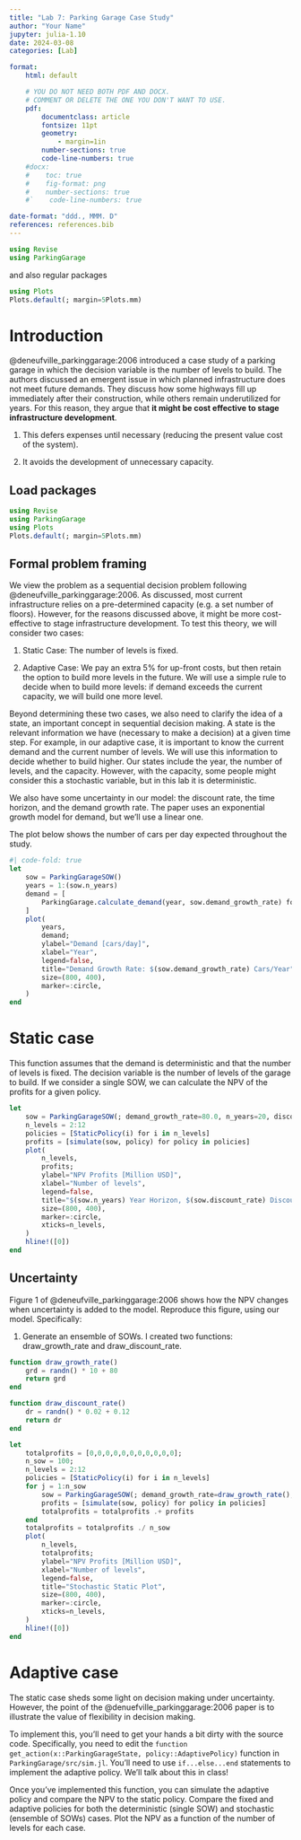 ```yaml
---
title: "Lab 7: Parking Garage Case Study"
author: "Your Name"
jupyter: julia-1.10
date: 2024-03-08
categories: [Lab]

format: 
    html: default

    # YOU DO NOT NEED BOTH PDF AND DOCX.
    # COMMENT OR DELETE THE ONE YOU DON'T WANT TO USE.
    pdf:
        documentclass: article
        fontsize: 11pt
        geometry:
            - margin=1in  
        number-sections: true
        code-line-numbers: true
    #docx: 
    #    toc: true
    #    fig-format: png
    #    number-sections: true
    #`    code-line-numbers: true

date-format: "ddd., MMM. D"
references: references.bib
---
```



```julia
using Revise
using ParkingGarage
```

and also regular packages

```julia
using Plots
Plots.default(; margin=5Plots.mm)
```

# Introduction

@deneufville_parkinggarage:2006 introduced a case study of a parking garage in which the decision variable is the number of levels to build.  The authors discussed an emergent issue in which planned infrastructure does not meet future demands.  They discuss how some highways fill up immediately after their construction, while others remain underutilized for years.  For this reason, they argue that **it might be cost effective to stage infrastructure development**.

1. This defers expenses until necessary (reducing the present value cost of the system).

2. It avoids the development of unnecessary capacity.

## Load packages

```julia
using Revise
using ParkingGarage
using Plots
Plots.default(; margin=5Plots.mm)
```

## Formal problem framing

We view the problem as a sequential decision problem following @deneufville_parkinggarage:2006.  As discussed, most current infrastructure relies on a pre-determined capacity (e.g. a set number of floors).  However, for the reasons discussed above, it might be more cost-effective to stage infrastructure development.  To test this theory, we will consider two cases:

1. Static Case: The number of levels is fixed.

2. Adaptive Case: We pay an extra 5% for up-front costs, but then retain the option to build more levels in the future.  We will use a simple rule to decide when to build more levels: if demand exceeds the current capacity, we will build one more level.

Beyond determining these two cases, we also need to clarify the idea of a state, an important concept in sequential decision making.  A state is the relevant information we have (necessary to make a decision) at a given time step.  For example, in our adaptive case, it is important to know the current demand and the current number of levels.  We will use this information to decide whether to build higher.  Our states include the year, the number of levels, and the capacity.  However, with the capacity, some people might consider this a stochastic variable, but in this lab it is deterministic.

We also have some uncertainty in our model: the discount rate, the time horizon, and the demand growth rate.
The paper uses an exponential growth model for demand, but we'll use a linear one.

The plot below shows the number of cars per day expected throughout the study.

```julia
#| code-fold: true
let
    sow = ParkingGarageSOW()
    years = 1:(sow.n_years)
    demand = [
        ParkingGarage.calculate_demand(year, sow.demand_growth_rate) for year in years
    ]
    plot(
        years,
        demand;
        ylabel="Demand [cars/day]",
        xlabel="Year",
        legend=false,
        title="Demand Growth Rate: $(sow.demand_growth_rate) Cars/Year",
        size=(800, 400),
        marker=:circle,
    )
end
```

# Static case

This function assumes that the demand is deterministic and that the number of levels is fixed.
The decision variable is the number of levels of the garage to build.
If we consider a single SOW, we can calculate the NPV of the profits for a given policy.

```julia
let
    sow = ParkingGarageSOW(; demand_growth_rate=80.0, n_years=20, discount_rate=0.12)
    n_levels = 2:12
    policies = [StaticPolicy(i) for i in n_levels]
    profits = [simulate(sow, policy) for policy in policies]
    plot(
        n_levels,
        profits;
        ylabel="NPV Profits [Million USD]",
        xlabel="Number of levels",
        legend=false,
        title="$(sow.n_years) Year Horizon, $(sow.discount_rate) Discount, $(sow.demand_growth_rate) Demand Growth",
        size=(800, 400),
        marker=:circle,
        xticks=n_levels,
    )
    hline!([0])
end
```

## Uncertainty

Figure 1 of @deneufville_parkinggarage:2006 shows how the NPV changes when uncertainty is added to the model.
Reproduce this figure, using our model.
Specifically:

1. Generate an ensemble of SOWs. I created two functions: draw_growth_rate and draw_discount_rate.

```julia
function draw_growth_rate()
    grd = randn() * 10 + 80
    return grd
end

function draw_discount_rate()
    dr = randn() * 0.02 + 0.12
    return dr
end

let
    totalprofits = [0,0,0,0,0,0,0,0,0,0,0];
    n_sow = 100;
    n_levels = 2:12
    policies = [StaticPolicy(i) for i in n_levels]
    for j = 1:n_sow
        sow = ParkingGarageSOW(; demand_growth_rate=draw_growth_rate(), n_years=20, discount_rate=draw_discount_rate())
        profits = [simulate(sow, policy) for policy in policies]
        totalprofits = totalprofits .+ profits
    end
    totalprofits = totalprofits ./ n_sow
    plot(
        n_levels,
        totalprofits;
        ylabel="NPV Profits [Million USD]",
        xlabel="Number of levels",
        legend=false,
        title="Stochastic Static Plot",
        size=(800, 400),
        marker=:circle,
        xticks=n_levels,
    )
    hline!([0])
end

```

# Adaptive case

The static case sheds some light on decision making under uncertainty.
However, the point of the @denuefville_parkinggarage:2006 paper is to illustrate the value of flexibility in decision making.

To implement this, you'll need to get your hands a bit dirty with the source code.
Specifically, you need to edit the `function get_action(x::ParkingGarageState, policy::AdaptivePolicy)` function in `ParkingGarage/src/sim.jl`.
You'll need to use `if...else...end` statements to implement the adaptive policy.
We'll talk about this in class!

Once you've implemented this function, you can simulate the adaptive policy and compare the NPV to the static policy.
Compare the fixed and adaptive policies for both the deterministic (single SOW) and stochastic (ensemble of SOWs) cases.
Plot the NPV as a function of the number of levels for each case.